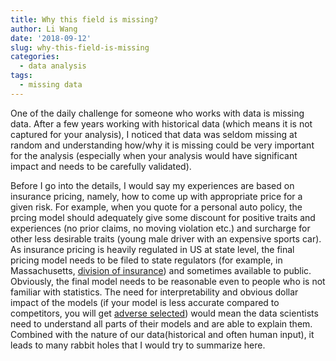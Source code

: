 ```yaml
---
title: Why this field is missing?
author: Li Wang
date: '2018-09-12'
slug: why-this-field-is-missing
categories:
  - data analysis
tags:
  - missing data
---
```


One of the daily challenge for someone who works with data is missing data. After a few years working with historical data (which means it is not captured for your analysis), I noticed that data was seldom missing at random and understanding how/why it is missing could be very important for the analysis (especially when your analysis would have significant impact and needs to be carefully validated).

Before I go into the details, I would say my experiences are based on insurance pricing, namely, how to come up with appropriate price for a given risk. For example, when you quote for a personal auto policy, the prcing model should adequately give some discount for positive traits and experiences (no prior claims, no moving violation etc.) and surcharge for other less desirable traits (young male driver with an expensive sports car). As insurance pricing is heavily regulated in US at state level, the final pricing model needs to be filed to state regulators (for example, in Massachusetts, [division of insurance](https://www.mass.gov/orgs/division-of-insurance)) and sometimes available to public. Obviously, the final model needs to be reasonable even to people who is not familiar with statistics. The need for interpretability and obvious dollar impact of the models (if your model is less accurate compared to competitors, you will get [adverse selected](https://en.wikipedia.org/wiki/Adverse_selection#Insurance)) would mean the data scientists need to understand all parts of their models and are able to explain them. Combined with the nature of our data(historical and often human input), it leads to many rabbit holes that I would try to summarize here. 





